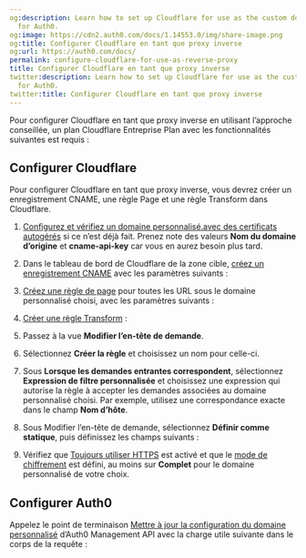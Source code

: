 ```yaml
---
og:description: Learn how to set up Cloudflare for use as the custom domain proxy
  for Auth0.
og:image: https://cdn2.auth0.com/docs/1.14553.0/img/share-image.png
og:title: Configurer Cloudflare en tant que proxy inverse
og:url: https://auth0.com/docs/
permalink: configure-cloudflare-for-use-as-reverse-proxy
title: Configurer Cloudflare en tant que proxy inverse
twitter:description: Learn how to set up Cloudflare for use as the custom domain proxy
  for Auth0.
twitter:title: Configurer Cloudflare en tant que proxy inverse
---
```




Pour configurer Cloudflare en tant que proxy inverse en utilisant l’approche conseillée, un plan Cloudflare Entreprise Plan avec les fonctionnalités suivantes est requis :



## Configurer Cloudflare



Pour configurer Cloudflare en tant que proxy inverse, vous devrez créer un enregistrement CNAME, une règle Page et une règle Transform dans Cloudflare.

1. [Configurez et vérifiez un domaine personnalisé.avec des certificats autogérés](https://auth0.com/docs/customize/custom-domains/self-managed-certificates) si ce n’est déjà fait. Prenez note des valeurs **Nom du domaine d’origine** et **cname-api-key** car vous en aurez besoin plus tard.
2. Dans le tableau de bord de Cloudflare de la zone cible, [créez un enregistrement CNAME](https://developers.cloudflare.com/dns/manage-dns-records/how-to/create-dns-records/#create-dns-records) avec les paramètres suivants :
3. [Créez une règle de page](https://support.cloudflare.com/hc/en-us/articles/200172336-Creating-Page-Rules) pour toutes les URL sous le domaine personnalisé choisi, avec les paramètres suivants :
4. [Créer une règle Transform](https://developers.cloudflare.com/rules/transform/request-header-modification/create-dashboard/) :

1. Passez à la vue **Modifier l’en-tête de demande**.
2. Sélectionnez **Créer la règle** et choisissez un nom pour celle-ci.
3. Sous **Lorsque les demandes entrantes correspondent**, sélectionnez **Expression de filtre personnalisée** et choisissez une expression qui autorise la règle à accepter les demandes associées au domaine personnalisé choisi. Par exemple, utilisez une correspondance exacte dans le champ **Nom d’hôte**.
4. Sous Modifier l’en-tête de demande, sélectionnez **Définir comme statique**, puis définissez les champs suivants :
5. Vérifiez que [Toujours utiliser HTTPS](https://developers.cloudflare.com/ssl/edge-certificates/additional-options/always-use-https/) est activé et que le [mode de chiffrement](https://developers.cloudflare.com/ssl/origin-configuration/ssl-modes/) est défini, au moins sur **Complet** pour le domaine personnalisé de votre choix.



## Configurer Auth0

Appelez le point de terminaison [Mettre à jour la configuration du domaine personnalisé](https://auth0.com/docs/api/management/v2#!/Custom_Domains/patch_custom_domains_by_id) d’Auth0 Management API avec la charge utile suivante dans le corps de la requête :